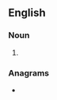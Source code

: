 ==English==

===Noun===
{{head|en|noun plural form}}

# {{plural of|annuler|lang=en}}

===Anagrams===
* {{anagrams|en|a=aelnnrsu|unlearns}}